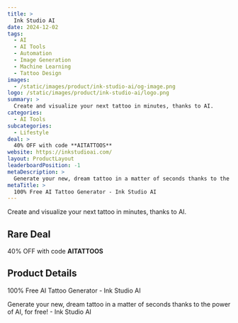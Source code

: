 ```yaml
---
title: >
  Ink Studio AI
date: 2024-12-02
tags:
  - AI
  - AI Tools
  - Automation
  - Image Generation
  - Machine Learning
  - Tattoo Design
images:
  - /static/images/product/ink-studio-ai/og-image.png
logo: /static/images/product/ink-studio-ai/logo.png
summary: >
  Create and visualize your next tattoo in minutes, thanks to AI.
categories:
  - AI Tools
subcategories:
  - Lifestyle
deal: >
  40% OFF with code **AITATTOOS**
website: https://inkstudioai.com/
layout: ProductLayout
leaderboardPosition: -1
metaDescription: >
  Generate your new, dream tattoo in a matter of seconds thanks to the power of AI, for free! - Ink Studio AI
metaTitle: >
  100% Free AI Tattoo Generator - Ink Studio AI
---
```

Create and visualize your next tattoo in minutes, thanks to AI.

## Rare Deal

40% OFF with code **AITATTOOS**

## Product Details

100% Free AI Tattoo Generator - Ink Studio AI

Generate your new, dream tattoo in a matter of seconds thanks to the power of AI, for free! - Ink Studio AI
